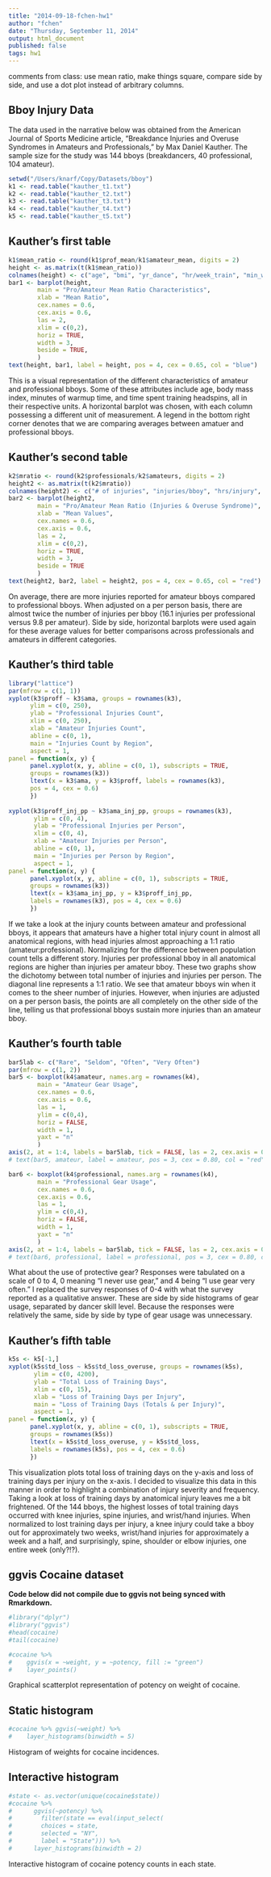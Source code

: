 ```yaml
---
title: "2014-09-18-fchen-hw1"
author: "fchen"
date: "Thursday, September 11, 2014"
output: html_document
published: false
tags: hw1
---
```


comments from class: use mean ratio, make things square, compare side by side, and use a dot plot instead of arbitrary columns.

## Bboy Injury Data

The data used in the narrative below was obtained from the American Journal of Sports Medicine article, "Breakdance Injuries and Overuse Syndromes in Amateurs and Professionals," by Max Daniel Kauther. The sample size for the study was 144 bboys (breakdancers, 40 professional, 104 amateur).

```r
setwd("/Users/knarf/Copy/Datasets/bboy")
k1 <- read.table("kauther_t1.txt") 
k2 <- read.table("kauther_t2.txt") 
k3 <- read.table("kauther_t3.txt") 
k4 <- read.table("kauther_t4.txt") 
k5 <- read.table("kauther_t5.txt")
```

## Kauther's first table

```r
k1$mean_ratio <- round(k1$prof_mean/k1$amateur_mean, digits = 2)
height <- as.matrix(t(k1$mean_ratio))
colnames(height) <- c("age", "bmi", "yr_dance", "hr/week_train", "min_warmup", "min_stretch", "headspin_train", "yr_headspin", "% use trainer", "doc-visit/pers")
bar1 <- barplot(height,
        main = "Pro/Amateur Mean Ratio Characteristics", 
        xlab = "Mean Ratio", 
        cex.names = 0.6, 
        cex.axis = 0.6, 
        las = 2, 
        xlim = c(0,2), 
        horiz = TRUE,
        width = 3,
        beside = TRUE,
    	)
text(height, bar1, label = height, pos = 4, cex = 0.65, col = "blue")
```

This is a visual representation of the different characteristics of amateur and professional bboys. Some of these attributes include age, body mass index, minutes of warmup time, and time spent training headspins, all in their respective units. A horizontal barplot was chosen, with each column possessing a different unit of measurement. A legend in the bottom right corner denotes that we are comparing averages between amatuer and professional bboys. 

## Kauther's second table

```r
k2$mratio <- round(k2$professionals/k2$amateurs, digits = 2)
height2 <- as.matrix(t(k2$mratio))
colnames(height2) <- c("# of injuries", "injuries/bboy", "hrs/injury", "# ovs", "ovs/bboy", "hours/ovs")
bar2 <- barplot(height2, 
        main = "Pro/Amateur Mean Ratio (Injuries & Overuse Syndrome)", 
        xlab = "Mean Values", 
        cex.names = 0.6, 
        cex.axis = 0.6, 
        las = 2, 
        xlim = c(0,2), 
        horiz = TRUE,
        width = 3,
        beside = TRUE
        )
text(height2, bar2, label = height2, pos = 4, cex = 0.65, col = "red")
```

On average, there are more injuries reported for amateur bboys compared to professional bboys. When adjusted on a per person basis, there are almost twice the number of injuries per bboy (16.1 injuries per professional versus 9.8 per amateur). Side by side, horizontal barplots were used again for these average values for better comparisons across professionals and amateurs in different categories.

## Kauther's third table

```r
library("lattice")
par(mfrow = c(1, 1))
xyplot(k3$proff ~ k3$ama, groups = rownames(k3),
      ylim = c(0, 250),
      ylab = "Professional Injuries Count",
      xlim = c(0, 250),
      xlab = "Amateur Injuries Count",
      abline = c(0, 1),
      main = "Injuries Count by Region",
      aspect = 1,
panel = function(x, y) {
      panel.xyplot(x, y, abline = c(0, 1), subscripts = TRUE, 
      groups = rownames(k3))
      ltext(x = k3$ama, y = k3$proff, labels = rownames(k3),
      pos = 4, cex = 0.6)
      })
 
xyplot(k3$proff_inj_pp ~ k3$ama_inj_pp, groups = rownames(k3),
       ylim = c(0, 4),
       ylab = "Professional Injuries per Person",
       xlim = c(0, 4),
       xlab = "Amateur Injuries per Person",
       abline = c(0, 1),
       main = "Injuries per Person by Region",
	   aspect = 1,
panel = function(x, y) {
      panel.xyplot(x, y, abline = c(0, 1), subscripts = TRUE, 
      groups = rownames(k3))
      ltext(x = k3$ama_inj_pp, y = k3$proff_inj_pp, 
      labels = rownames(k3), pos = 4, cex = 0.6)
      })
```

If we take a look at the injury counts between amateur and professional bboys, it appears that amateurs have a higher total injury count in almost all anatomical regions, with head injuries almost approaching a 1:1 ratio (amateur:professional). Normalizing for the difference between population count tells a different story. Injuries per professional bboy in all anatomical regions are higher than injuries per amateur bboy. These two graphs show the dichotomy between total number of injuries and injuries per person. The diagonal line represents a 1:1 ratio. We see that amateur bboys win when it comes to the sheer number of injuries. However, when injuries are adjusted on a per person basis, the points are all completely on the other side of the line, telling us that professional bboys sustain more injuries than an amateur bboy.

## Kauther's fourth table

```r
bar5lab <- c("Rare", "Seldom", "Often", "Very Often")
par(mfrow = c(1, 2))
bar5 <- boxplot(k4$amateur, names.arg = rownames(k4),
        main = "Amateur Gear Usage", 
        cex.names = 0.6, 
        cex.axis = 0.6, 
        las = 1, 
        ylim = c(0,4), 
        horiz = FALSE,
        width = 1,
        yaxt = "n"
        )
axis(2, at = 1:4, labels = bar5lab, tick = FALSE, las = 2, cex.axis = 0.6)
# text(bar5, amateur, label = amateur, pos = 3, cex = 0.80, col = "red")

bar6 <- boxplot(k4$professional, names.arg = rownames(k4),
        main = "Professional Gear Usage", 
        cex.names = 0.6, 
        cex.axis = 0.6, 
        las = 1, 
        ylim = c(0,4), 
        horiz = FALSE,
        width = 1,
        yaxt = "n"
        )
axis(2, at = 1:4, labels = bar5lab, tick = FALSE, las = 2, cex.axis = 0.6)
# text(bar6, professional, label = professional, pos = 3, cex = 0.80, col = "red")
```

What about the use of protective gear? Responses were tabulated on a scale of 0 to 4, 0 meaning "I never use gear," and 4 being "I use gear very often." I replaced the survey responses of 0-4 with what the survey reported as a qualitative answer. These are side by side histograms of gear usage, separated by dancer skill level. Because the responses were relatively the same, side by side by type of gear usage was unnecessary. 

## Kauther's fifth table

```r
k5s <- k5[-1,]
xyplot(k5s$td_loss ~ k5s$td_loss_overuse, groups = rownames(k5s),
       ylim = c(0, 4200),
       ylab = "Total Loss of Training Days",
       xlim = c(0, 15),
       xlab = "Loss of Training Days per Injury",
       main = "Loss of Training Days (Totals & per Injury)",
	   aspect = 1,
panel = function(x, y) {
      panel.xyplot(x, y, abline = c(0, 1), subscripts = TRUE, 
      groups = rownames(k5s))
      ltext(x = k5s$td_loss_overuse, y = k5s$td_loss, 
      labels = rownames(k5s), pos = 4, cex = 0.6)
      })
```

This visualization plots total loss of training days on the y-axis and loss of training days per injury on the x-axis. I decided to visualize this data in this manner in order to highlight a combination of injury severity and frequency. Taking a look at loss of training days by anatomical injury leaves me a bit frightened. Of the 144 bboys, the highest losses of total training days occurred with knee injuries, spine injuries, and wrist/hand injuries. When normalized to lost training days per injury, a knee injury could take a bboy out for approximately two weeks, wrist/hand injuries for approximately a week and a half, and surprisingly, spine, shoulder or elbow injuries, one entire week (only?!?). 

## ggvis Cocaine dataset

**Code below did not compile due to ggvis not being synced with Rmarkdown.**

```r
#library("dplyr")
#library("ggvis")
#head(cocaine)
#tail(cocaine)

#cocaine %>%
#    ggvis(x = ~weight, y = ~potency, fill := "green")
#    layer_points()
```

Graphical scatterplot representation of potency on weight of cocaine.

## Static histogram

```r
#cocaine %>% ggvis(~weight) %>%
#    layer_histograms(binwidth = 5)
```

Histogram of weights for cocaine incidences. 

## Interactive histogram

```r
#state <- as.vector(unique(cocaine$state))
#cocaine %>%
#      ggvis(~potency) %>%
#        filter(state == eval(input_select(
#        choices = state,
#        selected = "NY",
#        label = "State"))) %>%
#      layer_histograms(binwidth = 2)
```

Interactive histogram of cocaine potency counts in each state. 
